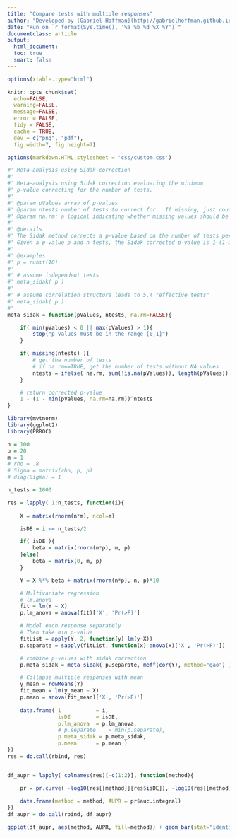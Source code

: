```yaml
---
title: "Compare tests with multiple responses"
author: "Developed by [Gabriel Hoffman](http://gabrielhoffman.github.io/)"
date: "Run on `r format(Sys.time(), '%a %b %d %X %Y')`"
documentclass: article
output: 
  html_document:
  toc: true
  smart: false
---
```


<!--- 
# run analysis
cd /Users/gabrielhoffman/workspace/repos/misc_vp
rmarkdown::render("compare_multivariate_tests.Rmd", output_dir='./', intermediates_dir='./')

--->

```r
options(xtable.type="html")

knitr::opts_chunk$set(
  echo=FALSE,
  warning=FALSE,
  message=FALSE,
  error = FALSE,
  tidy = FALSE,
  cache = TRUE,
  dev = c("png", "pdf"), 
  fig.width=7, fig.height=7)

options(markdown.HTML.stylesheet = 'css/custom.css')
```

```r
#' Meta-analysis using Sidak correction
#'
#' Meta-analysis using Sidak correction evaluating the minimum 
#' p-value correcting for the number of tests.
#'
#' @param pValues array of p-values 
#' @param ntests number of tests to correct for.  If missing, just counts number of p-values
#' @param na.rm: a logical indicating whether missing values should be removed.
#'
#' @details
#' The Sidak method corrects a p-value based on the number of tests performed.  
#' Given a p-value p and n tests, the Sidak corrected p-value is 1-(1-min(p))^n 
#'
#' @examples
#' p = runif(10)
#'
#' # assume independent tests
#' meta_sidak( p )
#' 
#' # assume correlation structure leads to 5.4 "effective tests"
#' meta_sidak( p )
#'
meta_sidak = function(pValues, ntests, na.rm=FALSE){

	if( min(pValues) < 0 || max(pValues) > 1){
		stop("p-values must be in the range [0,1]")
	}

	if( missing(ntests) ){
		# get the number of tests
		# if na.rm==TRUE, get the number of tests without NA values
		ntests = ifelse( na.rm, sum(!is.na(pValues)), length(pValues))
	}

	# return corrected p-value
	1 - (1 - min(pValues, na.rm=na.rm))^ntests
}
```

```r
library(mvtnorm)
library(ggplot2)
library(PRROC)

n = 100
p = 20
m = 1
# rho = .8
# Sigma = matrix(rho, p, p)
# diag(Sigma) = 1

n_tests = 1000

res = lapply( 1:n_tests, function(i){
	
	X = matrix(rnorm(n*m), ncol=m)

	isDE = i <= n_tests/2

	if( isDE ){
		beta = matrix(rnorm(m*p), m, p)
	}else{
		beta = matrix(0, m, p)
	}

	Y = X %*% beta + matrix(rnorm(n*p), n, p)*10

	# Multivariate regression
	# lm.anova
	fit = lm(Y ~ X)
	p.lm_anova = anova(fit)['X', 'Pr(>F)']

	# Model each response separately
	# Then take min p-value
	fitList = apply(Y, 2, function(y) lm(y~X))
	p.separate = sapply(fitList, function(x) anova(x)['X', 'Pr(>F)'])

	# combine p-values with sidak correction
	p.meta_sidak = meta_sidak( p.separate, meff(cor(Y), method="gao") )

	# Collapse multiple responses with mean
	y_mean = rowMeans(Y)
	fit_mean = lm(y_mean ~ X)
	p.mean = anova(fit_mean)['X', 'Pr(>F)']
	
	data.frame(	i 			= i,
				isDE		= isDE, 
				p.lm_anova 	= p.lm_anova,
				# p.separate 	= min(p.separate), 
				p.meta_sidak = p.meta_sidak,
				p.mean 		= p.mean )
})
res = do.call(rbind, res)


df_aupr = lapply( colnames(res)[-c(1:2)], function(method){

	pr = pr.curve( -log10(res[[method]][res$isDE]), -log10(res[[method]][!res$isDE]), curve=TRUE )
	
	data.frame(method = method, AUPR = pr$auc.integral)
})
df_aupr = do.call(rbind, df_aupr)

ggplot(df_aupr, aes(method, AUPR, fill=method)) + geom_bar(stat="identity") + theme_bw(14) + theme(aspect.ratio=1) + coord_flip() + ggtitle("Performance of methods for multiple responses") + geom_hline(yintercept=0.5, linetype="dashed", color="grey30")
```




